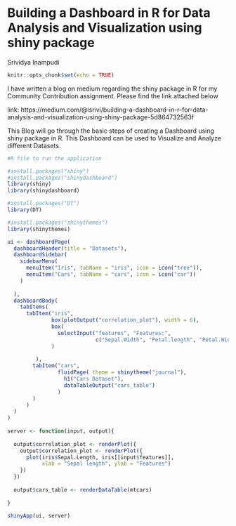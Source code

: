 # Building a Dashboard in R for Data Analysis and Visualization using shiny package

Srividya Inampudi


```r
knitr::opts_chunk$set(echo = TRUE)
```

I have written a blog on medium regarding the shiny package in R for my Community Contribution assignment. Please find the link attached below


link: https://medium.com/@isrivi/building-a-dashboard-in-r-for-data-analysis-and-visualization-using-shiny-package-5d864732563f

This Blog will go through the basic steps of creating a Dashboard using shiny package in R. This Dashboard can be used to Visualize and Analyze different Datasets.

```r
#R file to run the application

#install.packages("shiny")
#install.packages("shinydashboard")
library(shiny)
library(shinydashboard) 

#install.packages("DT")
library(DT)

#install.packages("shinythemes")
library(shinythemes)

ui <- dashboardPage(
  dashboardHeader(title = "Datasets"),
  dashboardSidebar(
    sidebarMenu(
      menuItem("Iris", tabName = "iris", icon = icon("tree")),
      menuItem("Cars", tabName = "cars", icon = icon("car"))
    )
    
  ),
  dashboardBody(
    tabItems(
      tabItem("iris",
              box(plotOutput("correlation_plot"), width = 6),
              box(
                selectInput("features", "Features:",
                            c("Sepal.Width", "Petal.length", "Petal.Width")), width = 4
              )
                 
         ),
        tabItem("cars",
                fluidPage( theme = shinytheme("journal"),
                  h1("Cars Dataset"),
                  dataTableOutput("cars_table")
                )
        )
      )
  )
)
  
server <- function(input, output){
  
  output$correlation_plot <- renderPlot({
    output$correlation_plot <- renderPlot({
      plot(iris$Sepal.Length, iris[[input$features]],
           xlab = "Sepal length", ylab = "Features")
    })
  })
  
  output$cars_table <- renderDataTable(mtcars)
  
}

shinyApp(ui, server)


```


